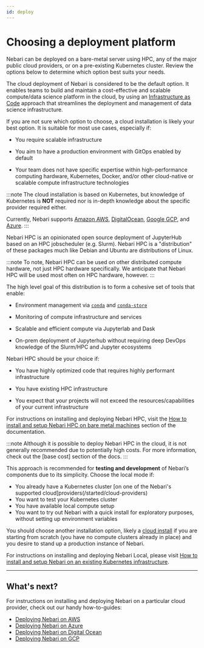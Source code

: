 ```yaml
---
id: deploy
---
```


# Choosing a deployment platform

Nebari can be deployed on a bare-metal server using HPC, any of the major public cloud providers, or on a pre-existing Kubernetes cluster.
Review the options below to determine which option best suits your needs.


<Tabs>
  <TabItem value="Cloud-deployment-tab" label="Cloud" default>

The cloud deployment of Nebari is considered to be the default option. It enables teams to build and maintain a cost-effective and scalable compute/data science platform in the cloud, by using an [Infrastructure as Code](https://en.wikipedia.org/wiki/Infrastructure_as_code) approach that streamlines the deployment and management of data science infrastructure.

If you are not sure which option to choose, a cloud installation is likely your best option. It is suitable for most use cases, especially if:

- You require scalable infrastructure

- You aim to have a production environment with GitOps enabled by default

- Your team does not have specific expertise within high-performance computing hardware, Kubernetes, Docker, and/or other cloud-native or scalable compute infrastructure technologies

:::note
The cloud installation is based on Kubernetes, but knowledge of Kubernetes is **NOT** required nor is in-depth knowledge about the specific provider required either.

Currently, Nebari supports [Amazon AWS][nebari-aws], [DigitalOcean][nebari-do], [Google GCP][nebari-gcp], and [Azure][nebari-azure].
:::

</TabItem>

<TabItem value="hpc-deployment-tab" label="HPC">

Nebari HPC is an opinionated open source deployment of JupyterHub based on an HPC jobscheduler (e.g. Slurm).
Nebari HPC is a "distribution" of these packages much like Debian and Ubuntu are distributions of Linux.

:::note
To note, Nebari HPC can be used on other distributed compute hardware, not just HPC hardware specifically. We anticipate that Nebari HPC will be used most often on HPC hardware, however.
:::

The high level goal of this distribution is to form a cohesive set of tools that enable:

- Environment management via [`conda`](https://docs.conda.io/en/latest/) and [`conda-store`](https://conda-store.readthedocs.io/en/latest/)

- Monitoring of compute infrastructure and services

- Scalable and efficient compute via Jupyterlab and Dask

- On-prem deployment of Jupyterhub without requiring deep DevOps knowledge of the Slurm/HPC and Jupyter ecosystems

Nebari HPC should be your choice if:

- You have highly optimized code that requires highly performant infrastructure

- You have existing HPC infrastructure

- You expect that your projects will not exceed the resources/capabilities of your current infrastructure

For instructions on installing and deploying Nebari HPC, visit the [How to install and setup Nebari HPC on bare metal machines][nebari-hpc] section of the documentation.

:::note
Although it is possible to deploy Nebari HPC in the cloud, it is not generally recommended due to potentially high costs. For more information, check out the [base cost] section of the docs.
:::

</TabItem>
<TabItem value="local" label="Pre-existing Kubernetes cluster">

This approach is recommended for **testing and development** of Nebari’s components due to its simplicity. Choose the local mode if:

- You already have a Kubernetes cluster [on one of the Nebari's supported cloud]providers(/started/cloud-providers)
- You want to test your Kubernetes cluster
- You have available local compute setup
- You want to try out Nebari with a quick install for exploratory purposes, without setting up environment variables

You should choose another installation option, likely a [cloud install](docs/getting-started/cloud-providers) if you are starting from scratch (you have no compute clusters already in place) and you desire to stand up a production instance of Nebari.

For instructions on installing and deploying Nebari Local, please visit [How to install and setup Nebari on an existing Kubernetes infrastructure](docs/how-tos/nebari-local).

</TabItem>
</Tabs>

---

## What's next?

For instructions on installing and deploying Nebari on a particular cloud provider, check out our handy how-to-guides:

- [Deploying Nebari on AWS][nebari-aws]
- [Deploying Nebari on Azure][nebari-azure]
- [Deploying Nebari on Digital Ocean][nebari-do]
- [Deploying Nebari on GCP][nebari-gcp]

<!-- Internal links -->

[nebari-aws]: /docs/how-tos/nebari-aws.md
[nebari-azure]: /docs/how-tos/nebari-azure.md
[nebari-do]: /docs/how-tos/nebari-do.md
[nebari-gcp]: /docs/how-tos/nebari-gcp.md
[nebari-hpc]: /docs/how-tos/nebari-hpc.md
[nebari-local]: /docs/how-tos/nebari-local.md
[nebari-deploy]: /docs/getting-started/deploy.mdx
[supported-cloud-providers]: /docs/getting-started/cloud-providers.mdx
